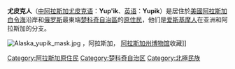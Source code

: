 {{Infobox Ethnic group|
|group=尤皮克人
|image=Edward S. Curtis Collection People 008.jpg
|population   = 24,000 (2000 U.S. Census)
|region1      = {{flagcountry|USA}} (主要在[[阿拉斯加|阿拉斯加]])
|pop1         =
|poptime=
|popplace= {{flag|USA}}<br>{{flag|Russia}}
|langs=[[尤皮克语|尤皮克语]], [[英語|英語]] ([[阿拉斯加|阿拉斯加]]), [[俄語|俄語]] ([[楚科奇自治區|楚科奇自治區]])
|rels=[[基督教|基督教]] (主要是[[俄罗斯东正教|俄罗斯东正教]]), [[巫覡宗敎|巫覡宗敎]] 
|related= [[因纽特人|因纽特人]], [[Sirenik_Eskimos|Sirenik]], [[阿留申人|阿留申人]], [[西伯利亚尤皮克人|西伯利亚尤皮克人]], [[Alutiiq|Alutiiq]], [[Naukan|Naukan]]
}}
'''尤皮克人'''（[[中阿拉斯加尤皮克语|中阿拉斯加尤皮克语]]：'''Yup'ik'''、[[英语|英语]]：'''Yupik'''）是居住於[[美國|美國]][[阿拉斯加|阿拉斯加]][[白令海|白令海]]沿岸和[[俄罗斯|俄罗斯]]最東端[[楚科奇自治區|楚科奇自治區]]的[[原住民|原住民]]，他们是[[爱斯基摩人|爱斯基摩人]]在亚洲和阿拉斯加的分支。

[[File:Alaska_yupik_mask.jpg|thumb]] ，阿拉斯加， [[阿拉斯加州博物馆|阿拉斯加州博物馆]]收藏]]


[[Category:阿拉斯加原住民|Category:阿拉斯加原住民]]
[[Category:楚科奇自治区|Category:楚科奇自治区]]
[[Category:北極民族|Category:北極民族]]
